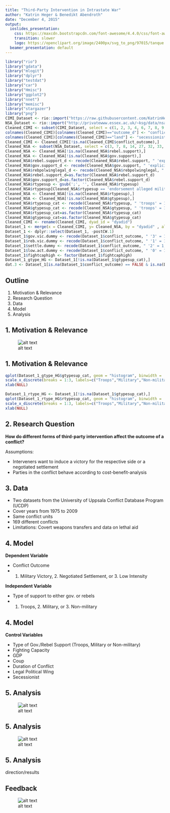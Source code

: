```yaml
---
title: "Third-Party Intervention in Intrastate War"
author: "Katrin Heger & Benedikt Abendroth"
date: "December 4, 2015"
output:
  ioslides_presentation:
    css: https://maxcdn.bootstrapcdn.com/font-awesome/4.4.0/css/font-awesome.min.css
    transition: slower
    logo: https://openclipart.org/image/2400px/svg_to_png/97015/tanque.png
  beamer_presentation: default
---
```


```r
library("rio")
library("gdata")
library("mlogit")
library("dplyr")
library("testdat")
library("car")
library("Hmisc")
library("ggplot2")
library("nnet")
library("memisc")
library("stargazer")
library("png")
CIMI_Dataset <- rio::import("https://raw.githubusercontent.com/KatrinHeger/CollaborativeResearchProject/master/Data_Gathering/CIMI.csv")
NSA_Dataset <- rio::import("http://privatewww.essex.ac.uk/~ksg/data/nsa_v3.4_21November2013.asc", format = "tsv")
Cleaned_CIMI <- subset(CIMI_Dataset, select = c(1, 2, 3, 4, 6, 7, 8, 9, 10, 20, 21, 22, 23, 24, 25))
colnames(Cleaned_CIMI)[colnames(Cleaned_CIMI)=="outcome_d"] <- "conflict_outcome"
colnames(Cleaned_CIMI)[colnames(Cleaned_CIMI)=="land"] <- "secessionist"
Cleaned_CIMI <- Cleaned_CIMI[!is.na(Cleaned_CIMI$conflict_outcome),]
Cleaned_NSA <- subset(NSA_Dataset, select = c(3, 7, 8, 14, 27, 32, 33, 35, 36))
Cleaned_NSA <- Cleaned_NSA[!is.na(Cleaned_NSA$rebel.support),]
Cleaned_NSA <- Cleaned_NSA[!is.na(Cleaned_NSA$gov.support),]
Cleaned_NSA$rebel.support_d <- recode(Cleaned_NSA$rebel.support, " 'explicit' = 1;'no' = 0;'alleged' = 0 ")
Cleaned_NSA$gov.support_d <- recode(Cleaned_NSA$gov.support, " 'explicit' = 1;'no' = 0;'alleged' = 0 ")
Cleaned_NSA$rebpolwinglegal_d <- recode(Cleaned_NSA$rebpolwinglegal, " 'yes' = 1; 'no' = 0 ")
Cleaned_NSA$rebel.support_d=as.factor(Cleaned_NSA$rebel.support_d)
Cleaned_NSA$gov.support_d=as.factor(Cleaned_NSA$rebel.support_d)
Cleaned_NSA$rtypesup <- gsub(';', '', Cleaned_NSA$rtypesup)
Cleaned_NSA$rtypesup[Cleaned_NSA$rtypesup == 'endorsement alleged military'] <- NA
Cleaned_NSA <- Cleaned_NSA[!is.na(Cleaned_NSA$rtypesup),]
Cleaned_NSA <- Cleaned_NSA[!is.na(Cleaned_NSA$gtypesup),]
Cleaned_NSA$rtypesup_cat <- recode(Cleaned_NSA$rtypesup, " 'troops' = 1; 'military' = 2; 'non-military' = 3 ")
Cleaned_NSA$gtypesup_cat <- recode(Cleaned_NSA$gtypesup, " 'troops' = 1; 'military' = 2; 'non-military' = 3 ")
Cleaned_NSA$rtypesup_cat=as.factor(Cleaned_NSA$rtypesup_cat)
Cleaned_NSA$gtypesup_cat=as.factor(Cleaned_NSA$gtypesup_cat)
Cleaned_CIMI <- rename(Cleaned_CIMI, dyad_id = "dyadid")
Dataset_1 <- merge(x = Cleaned_CIMI, y= Cleaned_NSA, by = "dyadid" , all = TRUE)
Dataset_1 <- dplyr::select(Dataset_1, -postCW.1)
Dataset_1$gov.vic.dummy <- recode(Dataset_1$conflict_outcome, " '3' = 1; '0' = 0; '1' = 0; '2' = 0 ")
Dataset_1$reb.vic.dummy <- recode(Dataset_1$conflict_outcome, " '1' = 1; '0' = 0; '2' = 0; '3' = 0 ")
Dataset_1$settle.dummy <- recode(Dataset_1$conflict_outcome, " '2' = 1; '0' = 0; '1' = 0; '3' = 0 ")
Dataset_1$low.act.dummy <- recode(Dataset_1$conflict_outcome, " '0' = 1; '1' = 0; '2' = 0; '3' = 0 ")
Dataset_1$fightcaphigh <- factor(Dataset_1$fightcaphigh)
Dataset_1_gtype_HG <- Dataset_1[!is.na(Dataset_1$gtypesup_cat),]
dat.3 <- Dataset_1[is.na(Dataset_1$conflict_outcome) == FALSE & is.na(Dataset_1$gtypesup_cat) == FALSE & is.na(Dataset_1$rtypesup_cat) == FALSE & is.na(Dataset_1$mi_fightcap) == FALSE & is.na(Dataset_1$lngdp) == FALSE & is.na(Dataset_1$coup) == FALSE & is.na(Dataset_1$lnyears) == FALSE & is.na(Dataset_1$rebpolwinglegal) == FALSE & is.na(Dataset_1$secessionist) == FALSE, ]
```

## Outline

1. Motivation & Relevance
2. Research Question
3. Data
4. Model
5. Analysis

## 1. Motivation & Relevance

![alt text](https://raw.githubusercontent.com/KatrinHeger/CollaborativeResearchProject/master/Presentation/rsz_266314_1armed-conflict-by-type-1946-2014jpg.jpg)

## 1. Motivation & Relevance {.flexbox .vcenter}
<div class="columns-2">
```r
qplot(Dataset_1_gtype_HG$gtypesup_cat, geom = "histogram", binwidth = .5, main = "Frequency of Government Support Types", xlab = "Support Types", ylab = "Frequency", alpha = I(.9), fill = I("lightgreen")) + 
scale_x_discrete(breaks = 1:3, labels=c("Troops","Military","Non-military")) +
xlab(NULL)
```

```r
Dataset_1_rtype_HG <- Dataset_1[!is.na(Dataset_1$gtypesup_cat),]
qplot(Dataset_1_rtype_HG$rtypesup_cat, geom = "histogram", binwidth = .5, main = "Frequency of Rebel Support Types", xlab = "Support Types", ylab = "Frequency", alpha = I(.9), fill = I("brown")) + 
scale_x_discrete(breaks = 1:3, labels=c("Troops","Military","Non-military")) +
xlab(NULL)
```
</div>

## 2. Research Question

**How do different forms of third-party intervention affect the outcome of a conflict?**

Assumptions:

- Interveners want to induce a victory for the respective side or a negotiated settlement
- Parties in the conflict behave according to cost-benefit-analysis

## 3. Data

- Two datasets from the University of Uppsala Conflict Database Program (UCDP)
- Cover years from 1975 to 2009
- Same conflict units
- 169 different conflicts
- Limitations: Covert weapons transfers and data on lethal aid

## 4. Model

**Dependent Variable**

- Conflict Outcome
- 1. Military Victory, 2. Negotiated Settlement, or 3. Low Intensity

**Independent Variable**

- Type of support to either gov. or rebels
- 1. Troops, 2. Military, or 3. Non-military

## 4. Model

**Control Variables**

* Type of Gov./Rebel Support (Troops, Military or Non-military)
* Fighting Capacity
* GDP
* Coup
* Duration of Conflict
* Legal Political Wing
* Secessionist

## 5. Analysis

![alt text](https://raw.githubusercontent.com/KatrinHeger/CollaborativeResearchProject/master/Assignment3_Data-Analysis/rsz_3table_1.png)

## 5. Analysis

![alt text](https://raw.githubusercontent.com/KatrinHeger/CollaborativeResearchProject/master/Assignment3_Data-Analysis/rsz_3table_2.png)

## 5. Analysis

direction/results

## Feedback {.flexbox .vcenter}

![alt text](https://www.valuiza.com/assets/images/customer_feedback.png)